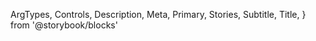   ArgTypes,
  Controls,
  Description,
  Meta,
  Primary,
  Stories,
  Subtitle,
  Title,
} from '@storybook/blocks'


<Meta of={CheckboxStories} />

<Title />

<Subtitle />

<Description />

---

## Props

On top of all the props, attributes and event handler you can set on a
`<input type="checkbox" />` element, the component accepts the following props:

<ArgTypes />

<Stories includePrimary={false} title="Checkboxes" />

## Playground

<Primary />

<Controls />
